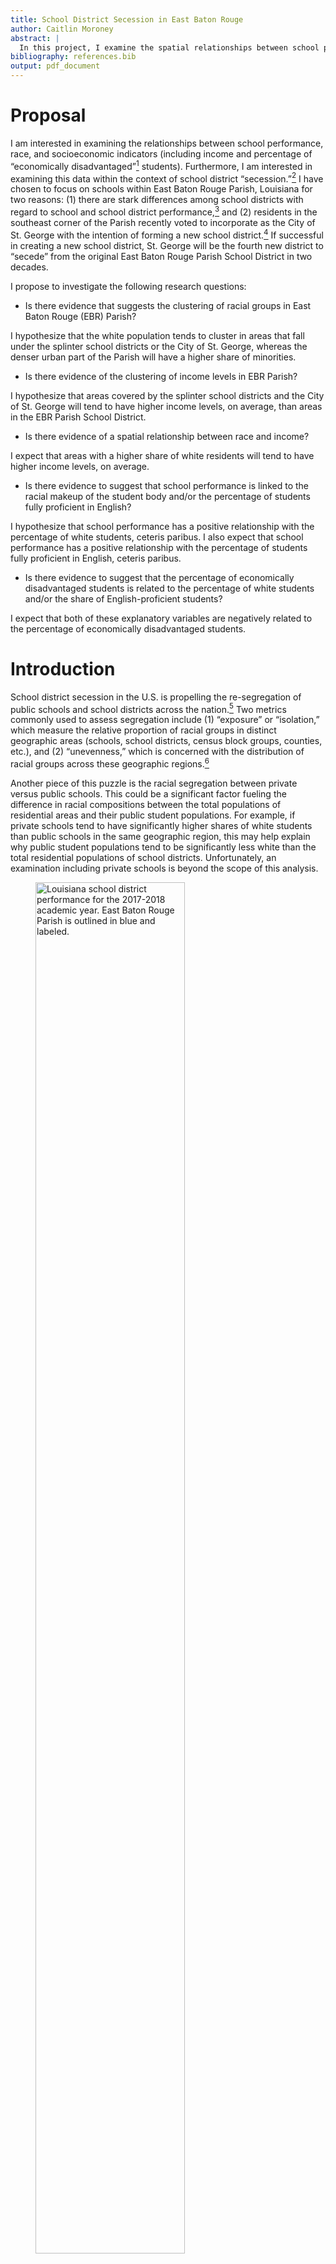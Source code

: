 ```yaml
---
title: School District Secession in East Baton Rouge
author: Caitlin Moroney
abstract: |
  In this project, I examine the spatial relationships between school performance and socioeconomic variables, such as race and income. I take as a case study for my analysis the region of East Baton Rouge Parish in southern Louisiana. I conduct two sets of analyses, one taking census block groups as the unit of analysis. These analyses consist of variations on the Local Moran's I which help to identify statistically significant spatial autocorrelation. The second set of analyses are regression models which use schools as the unit of analysis. I conduct both OLS regression and spatial regression, including the spatial error model and spatial lag model. From the Local Moran's analyses, I find statistically significant clusters of the white percentage of the population, median household income, and the collocation of these variables across census block groups. My regression analyses diverge in the selection of dependent variable. The models which seek to predict the percentage of economically disadvantaged students suggest that there is a statistically significant negative relationship between the percentage of white students and the percentage of economically disadvantaged students. The models which take school performance scores as the dependent variable produce evidence of a statistically significant postiive relationship between school performance and the percentage of white students.
bibliography: references.bib
output: pdf_document
---
```


# Proposal

I am interested in examining the relationships between school performance, race, and socioeconomic indicators (including income and percentage of "economically disadvantaged"^[I use the Louisiana Department of Education’s data on percentages of economically disadvantaged students. I have yet to find sufficient metadata explaining how they define "economically disadvantaged," but comparing current school and school district performance reports with past reports suggests that this may be the percentage of students on free or reduced lunch plans.] students). Furthermore, I am interested in examining this data within the context of school district "secession."^[See @lockhart_smaller_2019 for a thorough explanation of the school district "secession" phenomenon.] I have chosen to focus on schools within East Baton Rouge Parish, Louisiana for two reasons: (1) there are stark differences among school districts with regard to school and school district performance,^[@lussier_baton_2019] and (2) residents in the southeast corner of the Parish recently voted to incorporate as the City of St. George with the intention of forming a new school district.^[@vincent_city_2019] If successful in creating a new school district, St. George will be the fourth new district to “secede” from the original East Baton Rouge Parish School District in two decades.

I propose to investigate the following research questions:

* Is there evidence that suggests the clustering of racial groups in East Baton Rouge (EBR) Parish?

I hypothesize that the white population tends to cluster in areas that fall under the splinter school districts or the City of St. George, whereas the denser urban part of the Parish will have a higher share of minorities.

* Is there evidence of the clustering of income levels in EBR Parish?

I hypothesize that areas covered by the splinter school districts and the City of St. George will tend to have higher income levels, on average, than areas in the EBR Parish School District.

* Is there evidence of a spatial relationship between race and income?

I expect that areas with a higher share of white residents will tend to have higher income levels, on average.

* Is there evidence to suggest that school performance is linked to the racial makeup of the student body and/or the percentage of students fully proficient in English?

I hypothesize that school performance has a positive relationship with the percentage of white students, ceteris paribus. I also expect that school performance has a positive relationship with the percentage of students fully proficient in English, ceteris paribus.

* Is there evidence to suggest that the percentage of economically disadvantaged students is related to the percentage of white students and/or the share of English-proficient students?

I expect that both of these explanatory variables are negatively related to the percentage of economically disadvantaged students.

# Introduction

School district secession in the U.S. is propelling the re-segregation of public schools and school districts across the nation.^[@lockhart_smaller_2019] Two metrics commonly used to assess segregation include (1) “exposure” or “isolation,” which measure the relative proportion of racial groups in distinct geographic areas (schools, school districts, census block groups, counties, etc.), and (2) “unevenness,” which is concerned with the distribution of racial groups across these geographic regions.^[@chang_data_2018]

Another piece of this puzzle is the racial segregation between private versus public schools. This could be a significant factor fueling the difference in racial compositions between the total populations of residential areas and their public student populations. For example, if private schools tend to have significantly higher shares of white students than public schools in the same geographic region, this may help explain why public student populations tend to be significantly less white than the total residential populations of school districts. Unfortunately, an examination including private schools is beyond the scope of this analysis.

![Louisiana school district performance for the 2017-2018 academic year. East Baton Rouge Parish is outlined in blue and labeled.](../LA_sd_context.jpg){width=75% height=75%}

I have chosen to use East Baton Rouge Parish in Louisiana as a case study because this Parish is split into multiple school districts, which is not the case for many parishes in Louisiana (and counties across the South, generally speaking). Furthermore, there has been a marked difference in school performance among these districts, with Zachary Community School District consistently performing as the top-ranked school district in the state, Central Community School District regularly performing in the top five school districts in the state, and both East Baton Rouge Parish School District and City of Baker School District generally scoring in the bottom fifteen school districts in the state.^[@noauthor_2018_2018-1] There is therefore a clear disparity among school districts in this region with respect to school quality. I am interested in investigating whether there are similar disparities among East Baton Rouge Parish school districts with regard to race and socioeconomic indicators.

East Baton Rouge Parish is no stranger to this school district “splintering” phenomenon. Originally, the entire Parish comprised a single school district, the East Baton Rouge Parish School System. Then, in 2003, both Zachary Community School District and the City of Baker School District formed, largely based on the incorporated regions of the two pre-existing cities. In 2007, another section of the East Baton Rouge Parish School District split off to form Central Community School District in the eastern part of the Parish. The Central Community School District was allowed to form only after the region incorporated into a city.^[@lussier_second_2019] In 2012 and 2013, residents of the southeast section of East Baton Rouge Parish began petitioning to form a new school district.^[@lussier_second_2019] Their initial efforts ultimately fell short, but after waiting the mandated time period, the group began petitioning again in March 2018 with the intention of following Central’s example: residents planned to incorporate as the City of St. George in order to subsequently form a new school district based on the incorporated region.^[@lussier_second_2019] The movement to incorporate recently achieved success; the new City of St. George is now focused on creating a new school district.^[@vincent_city_2019] According to U.S. Census survey estimates, there were approximately 16,300 students from kindergarten through 12th grade in census tracts fully or partly included within the City of St. George boundaries, 7,700 of whom were enrolled in private schools.^[@lussier_st_2019]

![East Baton Rouge Parish school districts and the area of the City of St. George as proposed in 2018.](../EBR_Parish_context.jpg){width=75% height=75%}

The rest of the paper is organized as follows: in the Methods section I cover the methodology used in this analysis, in Results section I report the results, and in the Discussion section I discuss the findings.

# Methods
\label{sec:methods}

I gathered data from the Louisiana Department of Education, the U.S. Department of Education’s National Center for Education Statistics, East Baton Rouge GIS Open Data, the U.S. Census Bureau, and the City of St. George’s website.

Feature classes used in the final project include:

- East Baton Rouge Parish boundary (polygon)^[@city_of_baton_rouge_parish_2020]
-	U.S. Census Bureau Unified School Districts for Louisiana (polygon)
-	East Baton Rouge Parish schools (point)^[@city_of_baton_rouge_school_2020]
-	St. George area (polygon)^[@noauthor_map_nodate]
-	East Baton Rouge Parish Census Block Groups (polygon)^[@city_of_baton_rouge_census_2020]

Tabular data joined to spatial feature classes include:

-	East Baton Rouge public schools’ enrollment by race, school performance scores, percentage of economically disadvantaged students, and percentage of fully English proficient students data for 2017-2018 academic year^[@noauthor_2018_2018]
-	School district performance scores for 2017-2018 academic year^[@noauthor_2018_2018-1]

\begin{figure}
\centering
\includegraphics[width=0.75\textwidth]{../local_morans_i/univariate/Median_Household_Income/Census_Block_GroupLisaScatterPlotFrame.png}
\caption{Lagged median household income versus median household income.}
\label{fig:scatter_mhhi}
\end{figure}

After downloading these various data sources, I then performed the following operations: data cleaning, file format conversion, new field calculation, attribute table editing, table joining, clipping, selecting by location, and selecting by attribute. I cleaned the tabular data extensively in R and converted the .xls files to .csv files so as to prevent significant issues in importing the data into my ArcMap project. For the City of St. George polygon layer, I downloaded the KML file from Google Maps linked on the St. George website; I then used ArcCatalog to convert the KML file to a layer package I could import into ArcMap. Once I added the layers in ArcMap and created a geodatabase for the project in which I saved the various files, I began calculating new fields based on existing variables in the attribute tables. Namely, I calculated the percentage of white students for each school in the Louisiana Department of Education data tables. I joined the Louisiana Department of Education school enrollment and performance data table to the East Baton Rouge Parish schools point feature class, keeping only the records with corresponding matches. (Colleges and universities, for example, were included in the East Baton Rouge Parish schools layer, but they were not relevant to my analysis). I joined the Louisiana Department of Education school district performance data table to the school districts feature class. Then, I clipped the U.S. Census Bureau Unified School Districts for Louisiana to only select those within the East Baton Rouge Parish boundary.

\begin{figure}
\centering
\includegraphics[width=0.5\textwidth]{../local_morans_i/univariate/Median_Household_Income/SigMap.png}
\caption{Significance map: median household income.}
\label{fig:sig_mhhi}
\end{figure}

I conduct two analyses, one taking the census block groups as the units for analysis and one taking the schools as the units for analysis.

## Census Block Groups

For the census block groups, I focus on median household income and the percentage of the population that identifies solely as white. I construct a spatial weights matrix using Queen's case first-order such that each census block group's neighbors are its immediately adjacent census block groups. I subsequently perform cluster analysis using Local Moran's. I conduct three variations: the first is a standard Local Moran's I which seeks to identify spatial autocorrelation within the study area. The second analysis is Local Moran's I with EB rates, which is an appropriate method when the variable of interest is a rate or proportion. The third analysis is Bivariate Local Moran's I, which identifies statistically significant spatial autocorrelation with respect to two variables. Further details are provided below in the Results section.

\begin{figure}
\centering
\includegraphics[width=0.5\textwidth]{../local_morans_i/univariate/Median_Household_Income/ClusterMap.png}
\caption{Cluster map: median household income.}
\label{fig:cluster_mhhi}
\end{figure}

## Schools

To address my research questions focused on schools, I investigate the relationships between school performance scores, the percentage of the student body that identifies as white, the percentage of students who are economically disadvantaged, the percentage of students who are fully proficient in English, and the size of the school (as measured by the total number of non-pre-kindergarten students). I construct a spatial weights matrix using the distance band approach, where the threshold is set such that every point has at least one neighbor; I also apply inverse distance weighting.

I conduct two regressions, one with the percentage of economically disadvantaged students as the response variable, and the second with school performance scores as the response variable. Using GeoDa, I begin with ordinary least squares (OLS) regression and select the spatial weights matrix in order to view the spatial diagnostics. Based on the regression output, I then determine whether spatial regression is appropriate. If so, I apply either the spatial lag model or the spatial error model.

\begin{figure}
\centering
\includegraphics[width=0.75\textwidth]{../local_morans_i/univariate/Pop_Perc_White/Census_Block_GroupLisaScatterPlotFrame.png}
\caption{Lagged population percentage white versus population percentage white.}
\label{fig:scatter_uni}
\end{figure}

# Results
\label{sec:results}

## Local Moran's I

### Median Household Income

In Figure \ref{fig:sig_mhhi}, we see statistically significant evidence of clustering in the southwestern and southeastern parts of the Parish. The general trend indicates spatial autocorrelation, as is evident in the LISA scatter plot (see Figure \ref{fig:scatter_mhhi}) and the cluster map (see Figure \ref{fig:cluster_mhhi}). In the southeastern foot of the Parish (where the City of St. George lies), we see significant clustering of census block groups with a higher-than-average median household income. In the central western area, we see mostly low-low clusters, indicating census block groups with lower-than-average median household income surrounded by neighboring census block groups with lower-than-average median household income. While there are a handful of high-low and low-high outliers, most of the significant census block groups show evidence of spatial autocorrelation. As mentioned above, the large pocket of high-high clustering overlaps largely with the City of St. George, whereas the low-low clusters are in the more densely populated part of the Parish which falls within East Baton Rouge Parish School District.

\begin{figure}
\centering
\includegraphics[width=0.5\textwidth]{../local_morans_i/univariate/Pop_Perc_White/SigMap.png}
\caption{Significance map: population percentage white.}
\label{fig:sig_uni}
\end{figure}

### Population Percentage White

In Figure \ref{fig:sig_uni}, we see statistically significant evidence of clustering in the southwestern and southeastern parts of the Parish. The general trend indicates spatial autocorrelation, as is evident in the LISA scatter plot (see Figure \ref{fig:scatter_uni}) and the cluster map (see Figure \ref{fig:cluster_uni}). In the southern and northeastern parts of the Parish, we see significant clustering of census block groups with a higher-than-average percentage of the population that is white. In the central western area, we see mostly low-low clusters, indicating census block groups with a lower-than-average percentage of the population that is white surrounded by neighboring census block groups with a lower-than-average percentage of the population that is white. While there are a handful of statistically significant low-high outliers, most of the significant census block groups show strong evidence of spatial autocorrelation. The high-high clusters overlap to some extent with the City of St. George and Central Community School District. The low-low cluster is in the more densely populated part of the Parish which falls within East Baton Rouge Parish School District.

\begin{figure}
\centering
\includegraphics[width=0.5\textwidth]{../local_morans_i/univariate/Pop_Perc_White/ClusterMap.png}
\caption{Cluster map: population percentage white.}
\label{fig:cluster_uni}
\end{figure}

## Local Moran's I with EB rates

\begin{figure}
\centering
\includegraphics[width=0.75\textwidth]{../local_morans_i/univariate_EBrates/Pop_White/Census_Block_GroupLisaScatterPlotFrame.png}
\caption{Lagged population percentage white versus population percentage white (with EB rates).}
\label{fig:scatter_eb}
\end{figure}

Because the percentage of the population that is white is a proportion, it is possible that my first analysis suffered from the identification of spurious outliers. This is due to the fact that variables that are rates or proportions have inherent variance instability. When features have different population sizes, features with smaller populations have more variable rates than features with larger populations. With EB standardization, the rates are adjusted so that rates for features with small populations are pulled closer to the overall average more so than the rates for features with large populations. Note that when the base populations across all features are relatively similar (meaning there is little variance), using local Moran’s with EB rates may not be necessary. Although census block groups are statistically designed to contain roughly the same number of people, I redo the Local Moran's I analysis for the percentage of the population that identifies solely as white, applying the Empirical Bayes rate correction.

\begin{figure}
\centering
\includegraphics[width=0.5\textwidth]{../local_morans_i/univariate_EBrates/Pop_White/SigMap.png}
\caption{Significance map: population percentage white (with EB rates).}
\label{fig:sig_eb}
\end{figure}

In Figure \ref{fig:sig_eb}, we see statistically significant evidence of clustering in most parts of the Parish. The general trend indicates spatial autocorrelation, as is evident in the LISA scatter plot (see Figure \ref{fig:scatter_eb}) and the cluster map (see Figure \ref{fig:cluster_eb}). In the southern and northeastern parts of the Parish, we again see significant clustering of census block groups with a higher-than-average percentage of the population that is white. In the central western area, we see mostly low-low clusters, indicating census block groups with a lower-than-average percentage of the population that is white surrounded by neighboring census block groups with a lower-than-average percentage of the population that is white.

In other words, the Local Moran's I with EB rates produces identical to the regular Local Moran's I analysis of this variable. As mentioned above, this is not surprising given that there is unlikely to be significant variance in the census block group populations by design.

\begin{figure}
\centering
\includegraphics[width=0.5\textwidth]{../local_morans_i/univariate_EBrates/Pop_White/ClusterMap.png}
\caption{Cluster map: population percentage white (with EB rates).}
\label{fig:cluster_eb}
\end{figure}

## Bivariate Local Moran's I

The bivariate Local Moran’s I allows us to compare the spatial distribution of two variables, $X$ and $Y$ (in this case, $X$ is median household income, and $Y$ is population percentage white). For a contiguous feature set of polygons we can compare the value of $X$ at the $i^{th}$ feature to the values of $Y$ at the neighboring features, $N(i)$. This analysis allows us to determine whether there is a statistically significant relationship between $X$ and $Y$ for each feature in the analysis.

In Figure \ref{fig:sig_biv}, we see statistically significant evidence of clustering in most of the Parish, aside from the northwest corner. The general trend indicates spatial autocorrelation, as is evident in the LISA scatter plot (see Figure \ref{fig:scatter_biv}) and the cluster map (see Figure \ref{fig:cluster_biv}). In the southern and northeastern parts of the Parish, we see significant high-high clusters. These census block groups have a higher-than-average median household income and are neighbored by census block groups with a higher-than-average percentage of the population that is white. In the central western area, we see mostly low-low clusters, indicating census block groups with a lower-than-average median household income surrounded by neighboring census block groups with a lower-than-average percentage of the population that is white. While there are a handful of statistically significant low-high and high-low outliers, most of the significant census block groups show strong evidence of spatial autocorrelation. The high-high clusters overlap to some extent with the City of St. George and Central Community School District. The low-low cluster is in the more densely populated part of the Parish which falls within East Baton Rouge Parish School District.

\begin{figure}
\centering
\includegraphics[width=0.75\textwidth]{../local_morans_i/bivariate/MedHouseholdIncome_Lag_PercWhite/Census_Block_GroupLisaScatterPlotFrame.png}
\caption{Lagged population percentage white versus median household income.}
\label{fig:scatter_biv}
\end{figure}

## Regression: Percentage Economically Disadvantaged Students

In order to answer my research questions about the relationships between school performance, race, and socioeconomic status in schools, I conduct two sets of regressions. The first seeks to determine whether the percentage of white students, the size of the school (as measured by the total number of non-pre-kindergarten students), and/or the percentage of students fully proficient in English can predict the percentage of economically disadvantaged students. The second analysis focuses on how the same explanatory variables can explain school performance scores. Note that for all of my hypothesis tests I am using a confidence level of 0.95; in other words, $\alpha = 0.05$.

### OLS

I begin with OLS regression (see Figure \ref{fig:ed_ols1}), focusing first on the standard OLS output to determine whether the predictors I have chosen actually hold explanatory power for the percentage of economically disadvantaged students. With my first regression, I can see that the percentage of students who are fully proficient in English is not a statistically significant predictor, with a p-value of 0.41656. The multicollinearity number, at 29.79, is quite high which is a further indication that at least one of the predictors is redundant. The other variables appear to be statistically significant, so I will run another OLS regression removing the percentage of students who are proficient in English as a predictor. For comparison, the adjusted R-squared for the first model is 0.767863, the AIC is -128.353, and the SBC is -119.417.

\begin{figure}
\centering
\includegraphics[width=0.5\textwidth]{../local_morans_i/bivariate/MedHouseholdIncome_Lag_PercWhite/SigMap.png}
\caption{Significance map: lagged population percentage white versus median household income.}
\label{fig:sig_biv}
\end{figure}

For the second OLS regression (see Figure \ref{fig:ed_ols2}), we see that the percentage of white students and the total number of non-pre-kindergarten students are both still statistically significant. The multicollinearity number has decreased significantly to just 4.51, which suggests that we do not have any redundant variables. We can also confirm that this model is better than our first model because the adjusted R-squared has increased from approximately 0.768 to 0.769; also, the AIC and SBC have both decreased to about -129.6 and -122.9, respectively. We can see from the coefficient estimates that the percentage of white students has a negative relationship with the percentage of economically disadvantaged students; in other words, as the share of white students increases, the share of economically disadvantaged students decreases, indicating a significant relationship between race and socioeconomic status in schools. This suggests that schools with a larger share of minority students tend to have a larger share of economically disadvantaged students than whiter schools. Next, we examine the diagnostics.

To determine whether the assumption of normality holds, we can look at the Jarque-Bera statistic, which has a p-value of 0.00000. This suggests that our residuals do not follow a normal distribution, which violates one of the basic assumptions for OLS regression. Although this is a serious issue, it is outside the scope of this paper to address non-normality by applying a different model.

\begin{figure}
\centering
\includegraphics[width=0.5\textwidth]{../local_morans_i/bivariate/MedHouseholdIncome_Lag_PercWhite/ClusterMap.png}
\caption{Cluster map: lagged population percentage white versus median household income.}
\label{fig:cluster_biv}
\end{figure}

Next, we consider the diagnostics for heteroskedasticity by assessing the results of the Breusch-Pagan, Koenker-Bassett, and White tests. With $\alpha = 0.05$, we fail to reject the null hypothesis (of homoskedasticity) for each of the tests. In other words, we do not have evidence to suggest a violation of the homoskedasticity assumption.

Finally, we examine the spatial dependence diagnostics. The Moran's I analysis produces a p-value of 0.00373, which suggests spatial autocorrelation of the residuals. Similarly, the Lagrange Multiplier (SARMA) has a p-value of 0.00253, which suggests that either the spatial error model or the spatial lag model may be appropriate here. However, neither the Lagrange Multiplier (error) nor the Lagrange Multiplier (lag) produces statistically significant results for $\alpha = 0.05$. In order to investigate further, I apply first the spatial error model and then the spatial lag model in order to determine whether this is an appropriate case for the use of either model.

\begin{figure}
\centering
\includegraphics[width=0.8\textwidth]{../spatial_regression/economically_disadvantaged/reg1_ols.png}
\caption{OLS: percentage of economically disadvantaged students versus percentage of white students, total non-pre-kindergarten students, and percentage of students fully proficient in English.}
\label{fig:ed_ols1}
\end{figure}

### Spatial Regression

The spatial error model (see Figure \ref{fig:ed_error}) adds a term to the OLS regression model whose coefficient, lambda, is the coefficient for the spatial error term. The spatial error model can be represented as follows:
$$y_i = x_i \beta + \lambda w_i \epsilon_i + u_i.$$

With $\alpha = 0.05$, the estimated lambda is just barely statistically significant, with a p-value of 0.04289. To determine whether this model really is an improvement over the original model, I will also note that the R-squared is now 0.786312 (it was 0.775823 for the first model), and the AIC and SBC have both decreased. These results suggest that the spatial error model is an improvement over the regular OLS model. However, the results of the likelihood ratio test, with a p-value of 0.15678, are not statistically significant; the results of this test are inconclusive on whether the spatial error model improves upon the OLS model. Next, I consider the spatial lag model.

\begin{figure}
\centering
\includegraphics[width=0.8\textwidth]{../spatial_regression/economically_disadvantaged/reg2_ols.png}
\caption{OLS: percentage of economically disadvantaged students versus percentage of white students and total non-pre-kindergarten students.}
\label{fig:ed_ols2}
\end{figure}

The spatial lag model (see Figure \ref{fig:ed_lag}) also adds a term to the OLS regression model; $\rho$ is the coefficient for the spatial lag term. It captures any spatial dependence in the data. The spatial lag model can be represented as follows:
$$y_i = x_i \beta + \rho w_i y_j + u_i.$$

With $\alpha = 0.05$, the estimated $\rho$ is statistically significant, with a p-value of 0.00224, and it has a negative effect. Interestingly, the magnitude of the coefficient for percentage of white students increased by a lot, from 0.727 to 0.882 for the OLS model and the spatial lag model, respectively. To determine whether this model is an improvement over the original model, I will note that the R-squared is now 0.800964 (compared to 0.775823 for the OLS model), and the AIC and SBC have both decreased. The AIC is -134.808, and the SBC is -125.871, the lowest values for AIC and SBC across all of the models thus far. These results suggest that the spatial lag model is an improvement over the regular OLS model (and is possibly a better fit than the spatial error model). The results of the likelihood ratio test, with a p-value of 0.00745, further confirm this conclusion. Based on these tests, I conclude that the spatial lag model improves upon the OLS model.

\begin{figure}
\centering
\includegraphics[width=0.8\textwidth]{../spatial_regression/economically_disadvantaged/spatial_error_model.png}
\caption{Spatial error model: percentage of economically disadvantaged students versus percentage of white students and total non-pre-kindergarten students.}
\label{fig:ed_error}
\end{figure}

## Regression: School Performance Scores

The next series of regressions takes school performance scores as the dependent variable to see whether racial population shares, school size, and/or the percentage of students fully proficient in English can explain differences in school performance.

### OLS

With this first regression (see Figure \ref{fig:sps_ols1}), I can see that the percentage of students who are fully proficient in English is again not a statistically significant predictor, with a p-value of 0.79535. The multicollinearity number, as before, suggests that at least one of the predictors is redundant. The other variables appear to be statistically significant, so I will run another OLS regression removing the percentage of students who are proficient in English as a predictor. For comparison, the adjusted R-squared for the first model is 0.433922, the AIC is 572.169, and the SBC is 581.106.

\begin{figure}
\centering
\includegraphics[width=0.8\textwidth]{../spatial_regression/economically_disadvantaged/spatial_lag_model.png}
\caption{Spatial lag model: percentage of economically disadvantaged students versus percentage of white students and total non-pre-kindergarten students.}
\label{fig:ed_lag}
\end{figure}

See Figure \ref{fig:sps_ols2} for the second OLS model output. For $\alpha = 0.05$, the remaining variables remain statistically significant. The adjusted R-squared has increased to 0.441918, the first indication that this model outperforms the first OLS regression. Secondly, the AIC and SBC have both decreased: the AIC is now 570.241, and the SBC is 576.944, which is another indication that this model is a better fit. The percentage of white students and the total number of non-pre-kindergarten students both have a positive relationship with school performance; however, the coefficient magnitude is much larger for the former, suggesting that the percentage of white students has a larger impact on the school performance score. Next, I consider the regression diagnostics.

The results of the non-normality test suggest that the assumption of error normality is not violated. Furthermore, the results of the Breusch-Pagan and Koenker-Bassett tests are not statistically significant, which suggests that our assumption of homoskedasticity is valid. However, I will note that the White robust test results provide some evidence for the presence of heteroskedasticity.

\begin{figure}
\centering
\includegraphics[width=0.8\textwidth]{../spatial_regression/school_performance_2018/SPS_vs_all_minusED/reg5_ols.png}
\caption{OLS: school performance score versus percentage of white students, total non-pre-kindergarten students, and percentage of students fully proficient in English.}
\label{fig:sps_ols1}
\end{figure}

The diagnostics for spatial dependence are similarly conclusive. Neither the Moran's I (error) nor the Lagrange Multiplier (SARMA) is statistically significant. Similarly, the Lagrange Multipliers for spatial lag and spatial error are not statistically significant. Based on these results, I conclude that my OLS model for school performance scores is sufficient; there is no need to perform spatial regression in this case. However, just to cover my bases, I apply a spatial error model and a spatial lag model to confirm whether either can improve upon the OLS model.

### Spatial Regression

The spatial error model results (see Figure \ref{fig:sps_error}) show that the coefficient lambda is statistically significant, with a p-value of 0.03995. The R-squared is approximately 0.486, whereas it was about 0.458 for the OLS model; this suggests that the spatial error term helps to explain more of the observed variance in school performance scores. Similarly, the AIC and SBC have both decreased from about 570.24 to 567.98 and about 576.94 to 574.68, respectively. This is further evidence that the spatial error model improves upon the OLS model. Finally, I consider the results of the likelihood ratio test, which are statistically insignificant. Overall, the results are therefore inconclusive on whether the spatial error model greatly improves upon the OLS model; however, because the R-squared increased, and both the AIC and SBC decreased, I would say that this model is a better fit than the OLS model.

\begin{figure}
\centering
\includegraphics[width=0.8\textwidth]{../spatial_regression/school_performance_2018/SPS_vs_all_minusED/reg6_ols.png}
\caption{OLS: school performance score versus percentage of white students and total non-pre-kindergarten students.}
\label{fig:sps_ols2}
\end{figure}

The results from the spatial lag model hypothesis tests (see Figure \ref{fig:sps_lag}) are more conclusive: this model does not appear to be an appropriate fit for the data. While the R-squared (0.460999) is slightly larger than that of the OLS model (R-squared = 0.458332), the AIC increased from 570.24 to 572.00, and the SBC increased from 576.94 to 580.93, which both suggest a worse model fit. Furthermore, the $\rho$ coefficient is relatively small in magnitude and not statistically significant ($p = 0.57263$). The likelihood ratio test is also not statistically significant, with a p-value of 0.6194. Therefore, I conclude that the spatial lag model does not provide a better fit than OLS.

# Discussion
\label{sec:discuss}

In this project I study the relationships between school performance and socioeconomic indicators. I first assess whether there is spatial clustering of racial groups or income levels, and whether there is a spatial relationship between these variables. The evidence supports my hypotheses that there would be statistically significant clustering for each of these analyses, and the locations of high-high and low-low clusters line up fairly well with my expectations.

For each of the Local Moran's I analyses, we can see statistically significant evidence of spatial autocorrelation. There is significant clustering of median household income, such that the City of St. George region is comprised mainly of census block groups with higher than average median household income, whereas the denser urban area in the central western part of the Parish features clustering of census block groups with lower than average median household income. Refer back to Figure \ref{fig:cluster_mhhi}. Similarly, both the regular Local Moran's and Local Moran's with EB rates analyses of the percentage of the population that identifies only as white find significant clustering. See Figures \ref{fig:cluster_uni} and \ref{fig:cluster_eb}, respectively. From these maps, it is evident that census block groups with a higher than average white percentage of the population tend to cluster in the eastern and southern parts of the Parish. Census block groups with a lower than average white percentage of the population tend to group in the central western part of the Parish. Based on these findings, it is unsurprising that my Bivariate Local Moran's I results (see Figure \ref{fig:cluster_biv}) show that census block groups surrounded by census block groups with a higher than average white percentage of the population tend to have a higher than average median household income. Likewise, census block groups neighbored by census block groups with a lower than average white percentage of the population tend to have lower than average median household income.

\begin{figure}
\centering
\includegraphics[width=0.8\textwidth]{../spatial_regression/school_performance_2018/SPS_vs_all_minusED/spatial_error_model.png}
\caption{Spatial error model: school performance score versus percentage of white students and total non-pre-kindergarten students.}
\label{fig:sps_error}
\end{figure}

Taken together, the results of my census block analyses show that there is a statistically significant clustering of racial groups in East Baton Rouge Parish; there is a statistically significant clustering of income groups in the Parish; and that these two clustering trends are collocated, such that relatively richer census block groups tend to be relatively whiter and relatively poorer census block groups tend to have a larger share of minorities. While the relationship between race and income (and the spatial patterns of these variables) is well-documented and considered common knowledge, what I find interesting about these results is that the whiter, more affluent census block groups tend to overlap with what is currently Central School District (a fragmented district) and the City of St. George (soon to form a new school district). These findings lend evidence to the theory that splintering school districts tend to be whiter and wealthier than the original intact school district.

My next set of analyses address my hypotheses that the percentage of economically disadvantaged students is related to the percentage of white students and/or the percentage of students who are fully proficient in English. The last variable was not statistically significant, so I reject my original hypothesis on the relationship between economically disadvantaged students and students fully proficient in English. However, the results do suggest that there is a negative relationship between the percentage of economically disadvantaged students and the percentage of white students, as I anticipated.

From my regression models, I can draw conclusions about the relationships between school performance and socioeconomic variables. The best model for the regressions taking the percentage of economically disadvantaged students as the dependent variable, according to AIC and SBC values, is the spatial lag model. This model explains about 80.1% of the observed variance in the percentage of economically disadvantaged students, which is quite high. Based on this model, the coefficient for the percentage of white students is approximately -0.882, after controlling for school size and spatial autocorrelation. For each one percentage point increase in the percentage of white students, the percentage of economically disadvantaged students decreases by about 0.882 percentage points, ceteris paribus. This result suggests that the positive relationship between the white share of the population and income exists in schools as it does in the full population, which is perhaps not surprising.

\begin{figure}
\includegraphics{../spatial_regression/school_performance_2018/SPS_vs_all_minusED/spatial_lag_model.png}
\caption{Spatial lag model: school performance score versus percentage of white students and total non-pre-kindergarten students.}
\label{fig:sps_lag}
\end{figure}

Finally, I address my hypothesis that both the percentage of white students and the percentage of students fully proficient in English are positively related to school performance scores. Again, the percentage of students fully proficient in English was not statistically significant, so I reject my original hypothesis on the relationship between school performance and the percentage of students fully proficient in English. Also as above, I correctly predicted that the percentage of white students would have a positive impact (on average) on school performance.

For the second set of regressions, the best performing model was the spatial error model, with the lowest AIC and SBC values as well as the highest R-squared ($R^2 = 0.486$). Controlling for spatial dependence in the error term as well as school size, we see that a one percentage point increase in the percentage of white students results in a 59.9 point increase in the school performance score, on average. Considering that the average school performance score is 63.96 with a standard deviation of approximately 19.62, we can say that the share of white students may have a large effect on school performance. However, it is important to note that this model explains less than 50% of the observed variation in school performance scores. Overall, these findings suggest that whiter schools tend to perform better, on average, than schools with larger shares of minority students. Though this trend is also well-documented in news reporting, I find it noteworthy that the data and statistical tests do, in the case of East Baton Rouge Parish, provide evidence in support of this claim. I cannot say definitively based on my analysis whether the formation of a St. George school district will result in another well-performing splinter district and a simultaneous dip in the East Baton Rouge Parish School District average school performance. However, I believe these findings, which provide evidence of racial and income segregation as well as a significant linkage between race and school performance, are relevant to the current debate on the incorporation of the City of St. George and the potential formation of a new school district.

# Citations
